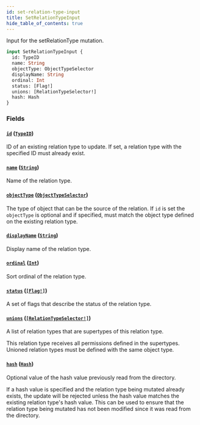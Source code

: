 ```yaml
---
id: set-relation-type-input
title: SetRelationTypeInput
hide_table_of_contents: true
---
```



Input for the setRelationType mutation.

```graphql
input SetRelationTypeInput {
  id: TypeID
  name: String
  objectType: ObjectTypeSelector
  displayName: String
  ordinal: Int
  status: [Flag!]
  unions: [RelationTypeSelector!]
  hash: Hash
}
```


### Fields

#### [`id`](#) ([`TypeID`](/docs/directory-api-reference/schema/common/scalars/type-id))

ID of an existing relation type to update. If set, a relation type with the specified ID must already exist.


#### [`name`](#) ([`String`](/docs/directory-api-reference/schema/common/scalars/string))

Name of the relation type.


#### [`objectType`](#) ([`ObjectTypeSelector`](/docs/directory-api-reference/schema/object-types/inputs/object-type-selector))

The type of object that can be the source of the relation. If `id` is set the `objectType` is optional and if
specified, must match the object type defined on the existing relation type.


#### [`displayName`](#) ([`String`](/docs/directory-api-reference/schema/common/scalars/string))

Display name of the relation type.


#### [`ordinal`](#) ([`Int`](/docs/directory-api-reference/schema/common/scalars/int))

Sort ordinal of the relation type.


#### [`status`](#) ([`[Flag!]`](/docs/directory-api-reference/schema/common/enums/flag))

A set of flags that describe the status of the relation type.


#### [`unions`](#) ([`[RelationTypeSelector!]`](/docs/directory-api-reference/schema/relation-types/inputs/relation-type-selector))

A list of relation types that are supertypes of this relation type.

This relation type receives all permissions defined in the supertypes.
Unioned relation types must be defined with the same object type.


#### [`hash`](#) ([`Hash`](/docs/directory-api-reference/schema/common/scalars/hash))

Optional value of the hash value previously read from the directory.

If a hash value is specified and the relation type being mutated already exists, the update will be rejected unless the hash
value matches the existing relation type's hash value.
This can be used to ensure that the relation type being mutated has not been modified since it was read from the directory.




